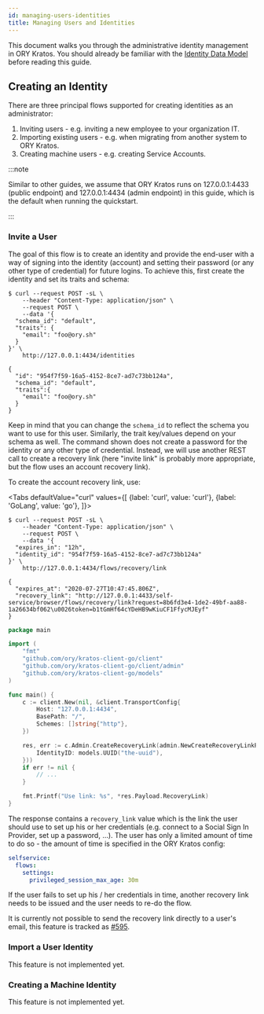 ```yaml
---
id: managing-users-identities
title: Managing Users and Identities
---
```



This document walks you through the administrative identity management in ORY Kratos. You should already
be familiar with the [Identity Data Model](../concepts/identity-data-model) before reading this guide.

## Creating an Identity

There are three principal flows supported for creating identities as an administrator:

1. Inviting users - e.g. inviting a new employee to your organization IT.
2. Importing existing users - e.g. when migrating from another system to ORY Kratos.
3. Creating machine users - e.g. creating Service Accounts.

:::note

Similar to other guides, we assume that ORY Kratos runs on 127.0.0.1:4433 (public endpoint) and
127.0.0.1:4434 (admin endpoint) in this guide, which is the default when running the quickstart.

:::

### Invite a User

The goal of this flow is to create an identity and provide the end-user with a way
of signing into the identity (account) and setting their password (or any other type of credential)
for future logins. To achieve this, first create the identity and set its traits and schema:

```shell script
$ curl --request POST -sL \
    --header "Content-Type: application/json" \
    --request POST \
    --data '{
  "schema_id": "default",
  "traits": {
    "email": "foo@ory.sh"
  }
}' \
    http://127.0.0.1:4434/identities

{
  "id": "954f7f59-16a5-4152-8ce7-ad7c73bb124a",
  "schema_id": "default",
  "traits":{
    "email": "foo@ory.sh"
  }
}
```

Keep in mind that you can change the `schema_id` to reflect the schema you want to use for this user. Similarly,
the trait key/values depend on your schema as well. The command shown does not create a password for the identity
or any other type of credential. Instead, we will use another REST call to create a recovery link (here "invite link" is
probably more appropriate, but the flow uses an account recovery link).

To create the account recovery link, use:

<Tabs
  defaultValue="curl"
  values={[
    {label: 'curl', value: 'curl'},
    {label: 'GoLang', value: 'go'},
  ]}>
<TabItem value="curl">

```shell script
$ curl --request POST -sL \
    --header "Content-Type: application/json" \
    --request POST \
    --data '{
  "expires_in": "12h",
  "identity_id": "954f7f59-16a5-4152-8ce7-ad7c73bb124a"
}' \
    http://127.0.0.1:4434/flows/recovery/link

{
  "expires_at": "2020-07-27T10:47:45.806Z",
  "recovery_link": "http://127.0.0.1:4433/self-service/browser/flows/recovery/link?request=8b6fd3e4-1de2-49bf-aa88-1a26634bf062\u0026token=b1tGmHf64cYDeHB9wKiuCF1FfycMJEyf"
}
```

</TabItem>
<TabItem value="go">

```go
package main

import (
	"fmt"
	"github.com/ory/kratos-client-go/client"
	"github.com/ory/kratos-client-go/client/admin"
	"github.com/ory/kratos-client-go/models"
)

func main() {
	c := client.New(nil, &client.TransportConfig{
        Host: "127.0.0.1:4434",
        BasePath: "/",
        Schemes: []string{"http"},
    })

	res, err := c.Admin.CreateRecoveryLink(admin.NewCreateRecoveryLinkParams().WithBody(admin.CreateRecoveryLinkBody{
		IdentityID: models.UUID("the-uuid"),
	}))
	if err != nil {
		// ...
	}

	fmt.Printf("Use link: %s", *res.Payload.RecoveryLink)
}
```

The response contains a `recovery_link` value which is the link the user should use to set up his or her credentials
(e.g. connect to a Social Sign In Provider, set up a password, ...). The user has only a limited amount of time to do
so - the amount of time is specified in the ORY Kratos config:

```yaml title="path/to/kratos/config.yml"
selfservice:
  flows:
    settings:
      privileged_session_max_age: 30m
```

If the user fails to set up his / her credentials in time, another recovery link needs to be issued and the user
needs to re-do the flow.

It is currently not possible to send the recovery link directly to a user's email, this feature is tracked as
[#595](https://github.com/ory/kratos/issues/595).

</TabItem>
</Tabs>

### Import a User Identity

This feature is not implemented yet.

### Creating a Machine Identity

This feature is not implemented yet.
